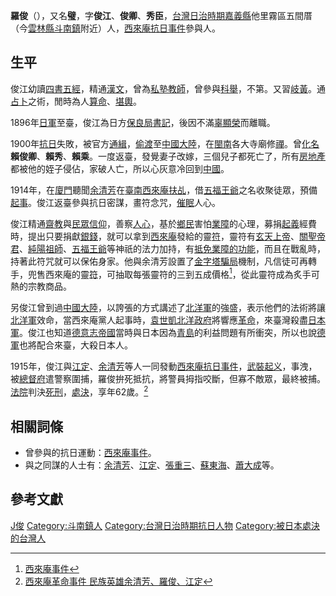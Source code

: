 {{Otheruses|罗俊}}
{{Infobox Hokkien name
| title      = 羅俊
| hanji      = 羅俊
| poj        = Lô Chùn
| sinbhundzi = 
| hanlo      = 
| tl         = Lô Tsùn
| bp         = 
| hongim     = 
| hokkienipa = 
| lm         = 
| image      = 西來庵事件 羅俊.jpg
| image_size = 
| caption    = 羅俊遭日本當局逮捕服刑前
}}
'''羅俊'''（{{bd|1854年||1915年|catIdx=L羅}}），又名'''璧'''，字'''俊江'''、'''俊卿'''、'''秀臣'''，[[台灣日治時期|台灣日治時期]][[嘉義縣|嘉義縣]]他里霧區五間厝（今[[雲林縣|雲林縣]][[斗南鎮|斗南鎮]]附近）人，[[西來庵事件|西來庵抗日事件]]參與人。

== 生平 ==
俊江幼讀[[四書五經|四書五經]]，精通[[漢文|漢文]]，曾為[[私塾|私塾]][[教師|教師]]，曾參與[[科舉|科舉]]，不第。又習[[中醫|岐黃]]。通[[占卜|占卜]]之術，閒時為人[[算命|算命]]、[[堪輿|堪輿]]。

1896年[[日軍|日軍]]至臺，俊江為日方[[保良局|保良局]][[書記|書記]]，後因不滿[[辜顯榮|辜顯榮]]而離職。

1900年[[抗日|抗日]]失敗，被官方[[通緝|通緝]]，[[偷渡|偷渡]]至[[中國大陸|中國大陸]]，在[[閩南|閩南]]各大寺廟修[[禪|禪]]。曾[[化名|化名]]'''賴俊卿'''、'''賴秀'''、'''賴乘'''。一度返臺，發覺妻子改嫁，三個兒子都死亡了，所有[[房地產|房地產]]都被他的姪子侵佔，家破人亡，所以心灰意冷回到[[中國|中國]]。

1914年，在[[廈門|廈門]]聽聞[[余清芳|余清芳]]在[[臺南西來庵|臺南西來庵]][[扶乩|扶乩]]，借[[五福王爺|五福王爺]]之名收聚徒眾，預備[[起事|起事]]。俊江返臺參與抗日密謀，畫符念咒，[[催眠|催眠]]人心。

俊江精通[[齋教|齋教]]與[[臺灣民間信仰|民眾信仰]]，善察[[心理學|人心]]，基於[[鄉民|鄉民]]害怕[[業|業障]]的心理，募捐[[起義|起義]]經費時，提出只要捐獻[[銀錢|銀錢]]，就可以拿到[[西來庵|西來庵]]發給的靈[[符|符]]，靈符有[[玄天上帝|玄天上帝]]、[[關聖帝君|關聖帝君]]、[[純陽祖師|純陽祖師]]、[[五福王爺|五福王爺]]等神祇的法力加持，有[[贖罪券|抵免業障的功能]]，而且在戰亂時，持著此符咒就可以保佑身家。他與余清芳設置了[[金字塔騙局|金字塔騙局]]機制，凡信徒可再轉手，兜售西來庵的靈[[符|符]]，可抽取每張靈符的三到五成價格<ref>[http://blog.sina.com.cn/s/blog_4dac099901013r8t.html 西來庵事件]</ref>，從此靈符成為炙手可熱的宗教商品。

另俊江曾到過[[中國大陸|中國大陸]]，以誇張的方式講述了[[北洋軍|北洋軍]]的強盛，表示他們的法術將讓[[北洋軍|北洋軍]]效命，當西來庵黨人起事時，[[袁世凱|袁世凱]][[北洋政府|北洋政府]]將響應[[革命|革命]]，來臺灣殺盡[[日本軍|日本軍]]。俊江也知道[[德意志帝國|德意志帝國]]當時與日本因為[[青島|青島]]的利益問題有所衝突，所以也說[[德軍|德軍]]也將配合來臺，大殺日本人。

1915年，俊江與[[江定|江定]]、[[余清芳|余清芳]]等人一同發動[[西來庵事件|西來庵抗日事件]]，[[武裝|武裝]][[起义|起义]]，事洩，被[[台灣總督府|總督府]]遣警察圍捕，羅俊拚死抵抗，將警員拇指咬斷，但寡不敵眾，最終被捕。[[法院|法院]]判決[[死刑|死刑]]，[[處決|處決]]，享年62歲。<ref>[http://www.taiwanus.net/history/4/41.htm 西來庵革命事件 民族英雄余清芳、羅俊、江定]</ref>

== 相關詞條 ==
{{wikisourceshas|羅俊祈禱文}}
*曾參與的抗日運動：[[西來庵事件|西來庵事件]]。
*與之同謀的人士有：[[余清芳|余清芳]]、[[江定|江定]]、[[張重三|張重三]]、[[蘇東海|蘇東海]]、[[蕭大成|蕭大成]]等。

== 參考文獻 ==
{{reflist}}

{{Authority control}}
{{DEFAULTSORT:Luo羅}}
[[Category:羅姓|J俊]]
[[Category:斗南鎮人|Category:斗南鎮人]]
[[Category:台灣日治時期抗日人物|Category:台灣日治時期抗日人物]]
[[Category:被日本處決的台灣人|Category:被日本處決的台灣人]]